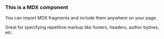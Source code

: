 ### This is a MDX component

You can import MDX fragments and include them anywhere on your page.

Great for specifying repetitive markup like footers, headers, author bylines, etc.
